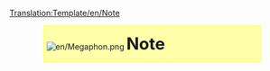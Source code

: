 <noinclude>[[Translation:Template/en/Note]]</noinclude><div style="border: 1px #ff0 dotted; background-color: #ffa; padding-left: 5px; width: 75%; text-align: left; margin-left: auto; margin-right: auto;">
[[File:en/Megaphon.png]]
<strong style="font-size: 2.1em">Note</strong><br />
<div style="margin-left: 56px">{{{1}}}</div>
</div>